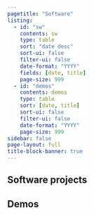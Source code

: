 ```yaml
---
pagetitle: "Software"
listing:
  - id: "sw"
    contents: sw
    type: table
    sort: "date desc"
    sort-ui: false
    filter-ui: false
    date-format: "YYYY"
    fields: [date, title]
    page-size: 999
  - id: "demos"
    contents: demos
    type: table
    sort: [date, title]
    sort-ui: false
    filter-ui: false
    date-format: "YYYY"
    page-size: 999
sidebar: false
page-layout: full
title-block-banner: true
---
```



## Software projects

:::{#sw}
:::

## Demos

:::{#demos}
:::
